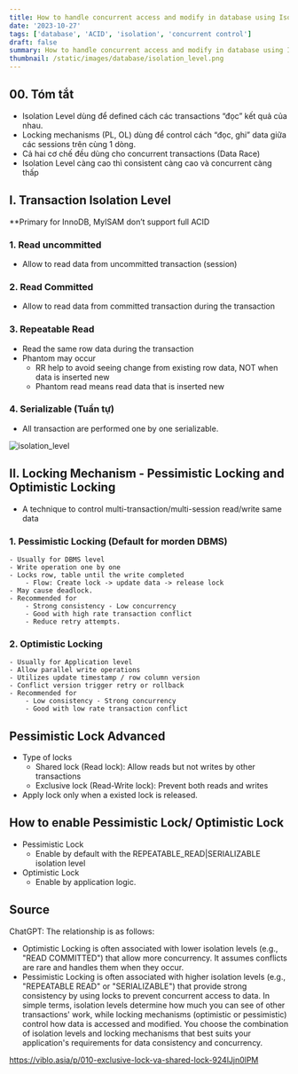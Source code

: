 ```yaml
---
title: How to handle concurrent access and modify in database using Isolation (ACID properties)
date: '2023-10-27'
tags: ['database', 'ACID', 'isolation', 'concurrent control']
draft: false
summary: How to handle concurrent access and modify in database using Isolation (ACID properties)
thumbnail: /static/images/database/isolation_level.png
---
```


## 00. Tóm tắt
- Isolation Level dùng để defined cách các transactions “đọc” kết quả của nhau.
- Locking mechanisms (PL, OL) dùng để control cách “đọc, ghi” data giữa các sessions trên cùng 1 dòng.
- Cả hai cơ chế đều dùng cho concurrent transactions (Data Race)
- Isolation Level càng cao thì consistent càng cao và concurrent càng thấp

## I. Transaction Isolation Level
**Primary for InnoDB, MyISAM don’t support full ACID

### 1. Read uncommitted
- Allow to read data from uncommitted transaction (session)

### 2. Read Committed
- Allow to read data from committed transaction during the transaction

### 3. Repeatable Read
- Read the same row data during the transaction
- Phantom may occur
    - RR help to avoid seeing change from existing row data, NOT when data is inserted new
    - Phantom read means read data that is inserted new

### 4. Serializable (Tuần tự)
- All transaction are performed one by one serializable.

![isolation_level](/static/images/database/isolation_level.png)

## II. Locking Mechanism - Pessimistic Locking and Optimistic Locking

- A technique to control multi-transaction/multi-session read/write same data
### 1. Pessimistic Locking (Default for morden DBMS)
    - Usually for DBMS level
    - Write operation one by one
    - Locks row, table until the write completed
        - Flow: Create lock -> update data -> release lock
    - May cause deadlock.
    - Recommended for
        - Strong consistency - Low concurrency
        - Good with high rate transaction conflict
        - Reduce retry attempts.
### 2. Optimistic Locking 
    - Usually for Application level
    - Allow parallel write operations
    - Utilizes update timestamp / row column version
    - Conflict version trigger retry or rollback
    - Recommended for
        - Low consistency - Strong concurrency
        - Good with low rate transaction conflict

## Pessimistic Lock Advanced
- Type of locks
    - Shared lock (Read lock): Allow reads but not writes by other transactions
    - Exclusive lock (Read-Write lock): Prevent both reads and writes
- Apply lock only when a existed lock is released.

## How to enable Pessimistic Lock/ Optimistic Lock
- Pessimistic Lock
    - Enable by default with the REPEATABLE_READ|SERIALIZABLE isolation level
- Optimistic Lock
    - Enable by application logic.

## Source
ChatGPT:
The relationship is as follows:
* Optimistic Locking is often associated with lower isolation levels (e.g., "READ COMMITTED") that allow more concurrency. It assumes conflicts are rare and handles them when they occur.
* Pessimistic Locking is often associated with higher isolation levels (e.g., "REPEATABLE READ" or "SERIALIZABLE") that provide strong consistency by using locks to prevent concurrent access to data.
In simple terms, isolation levels determine how much you can see of other transactions' work, while locking mechanisms (optimistic or pessimistic) control how data is accessed and modified. You choose the combination of isolation levels and locking mechanisms that best suits your application's requirements for data consistency and concurrency.

https://viblo.asia/p/010-exclusive-lock-va-shared-lock-924lJjn0lPM